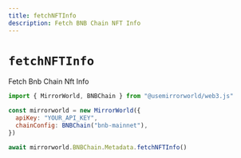 ```yaml
---
title: fetchNFTInfo
description: Fetch BNB Chain NFT Info
---
```


# `fetchNFTInfo`

Fetch Bnb Chain Nft Info

```js
import { MirrorWorld, BNBChain } from "@usemirrorworld/web3.js"

const mirrorworld = new MirrorWorld({
  apiKey: "YOUR_API_KEY",
  chainConfig: BNBChain("bnb-mainnet"),
})

await mirrorworld.BNBChain.Metadata.fetchNFTInfo()
```
